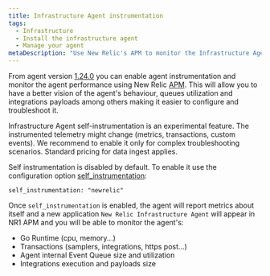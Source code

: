 ```yaml
---
title: Infrastructure Agent instrumentation
tags:
  - Infrastructure
  - Install the infrastructure agent
  - Manage your agent
metaDescription: "Use New Relic's APM to monitor the Infrastructure Agent"
---
```


From agent version [1.24.0](https://github.com/newrelic/infrastructure-agent/releases/tag/1.24.0) you can enable agent instrumentation
and monitor the agent performance using New Relic [APM](/docs/apm/new-relic-apm/getting-started/introduction-apm/). This will allow you
to have a better vision of the agent's behaviour, queues utilization and integrations payloads among others making it easier
to configure and troubleshoot it.

<Callout variant="important">
Infrastructure Agent self-instrumentation is an experimental feature. The instrumented telemetry might change (metrics, transactions, custom events). We recommend to enable it only for complex troubleshooting scenarios. Standard pricing for data ingest applies. 
</Callout>


Self instrumentation is disabled by default. To enable it use the configuration option [self_instrumentation](/docs/infrastructure/install-infrastructure-agent/configuration/infrastructure-agent-configuration-settings#self-instrumentation):

```
self_instrumentation: "newrelic"
```

Once `self_instrumentation` is enabled, the agent will report metrics about itself and a new application `New Relic Infrastructure Agent`
will appear in NR1 APM and you will be able to monitor the agent's:

* Go Runtime (cpu, memory...)
* Transactions (samplers, integrations, https post...)
* Agent internal Event Queue size and utilization
* Integrations execution and payloads size


